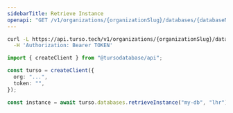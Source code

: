 ```yaml
---
sidebarTitle: Retrieve Instance
openapi: "GET /v1/organizations/{organizationSlug}/databases/{databaseName}/instances/{instanceName}"
---
```


<RequestExample>

```bash cURL
curl -L https://api.turso.tech/v1/organizations/{organizationSlug}/databases/{databaseName}/instances/{instanceName} \
  -H 'Authorization: Bearer TOKEN'
```

```ts Node.js
import { createClient } from "@tursodatabase/api";

const turso = createClient({
  org: "...",
  token: "",
});

const instance = await turso.databases.retrieveInstance("my-db", "lhr");
```

</RequestExample>
